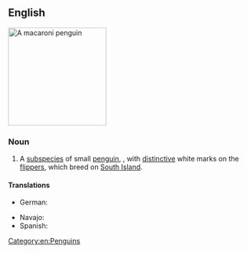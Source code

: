 ==English==
[[Image:Macaroni (js)1.jpg|200px|thumb|right|A macaroni penguin]]
{{wikipedia|White-flippered Penguin}}
{{wikispecies|Eudyptula albosignata albosignata}}

===Noun===
{{en-noun|head=[[white]]-[[flippered]] [[penguin]]}}

# A [[subspecies]] of small [[penguin]], {{taxlink|Eudyptula albosignata albosignata|subspecies|noshow=1}}, with [[distinctive]] white marks on the [[flipper]]s, which breed on [[South Island]].

====Translations====
{{trans-top|''Eudyptula albosignata albosignata''}}
* German: {{t|de|Weißflügelpinguin|m}}
{{trans-mid}}
* Navajo: {{t|nv|Łeesdísí Bikéyahdę́ę́ʼ tsídii naʼałkʼaiʼí yázhí}}
* Spanish: {{t|es|pingüino azul patas rayadas de blanco|m}}
{{trans-bottom}}

[[Category:en:Penguins]]